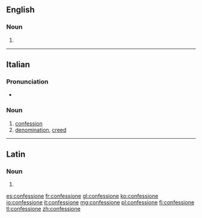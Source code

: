==English==

===Noun===
{{en-noun}}

# {{obsolete form of|confession|lang=en}}

----

==Italian==

===Pronunciation===
* {{audio|It-confessione.ogg|audio|lang=it}}

===Noun===
{{it-noun|f}}

# [[confession]]
# [[denomination]], [[creed]]

----

==Latin==

===Noun===
{{la-noun-form|cōnfessiōne}}

# {{inflection of|cōnfessiō||abl|s|lang=la}}

[[es:confessione]]
[[fr:confessione]]
[[gl:confessione]]
[[ko:confessione]]
[[io:confessione]]
[[it:confessione]]
[[mg:confessione]]
[[pl:confessione]]
[[fi:confessione]]
[[tl:confessione]]
[[zh:confessione]]